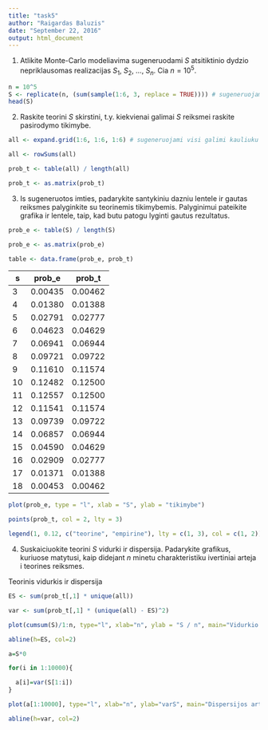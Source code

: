 ```yaml
---
title: "task5"
author: "Raigardas Baluzis"
date: "September 22, 2016"
output: html_document
---
```


1. Atlikite Monte-Carlo modeliavima sugeneruodami $S$ atsitiktinio dydzio nepriklausomas realizacijas $S_1$, $S_2$, ..., $S_n$. Cia $n=10^5$.

```r
n = 10^5
S <- replicate(n, (sum(sample(1:6, 3, replace = TRUE)))) # sugeneruojama imtis
head(S)
```
2. Raskite teorini $S$ skirstini, t.y. kiekvienai galimai $S$ reiksmei raskite pasirodymo tikimybe.
```r
all <- expand.grid(1:6, 1:6, 1:6) # sugeneruojami visi galimi kauliuku iskritimo variantai

all <- rowSums(all) 

prob_t <- table(all) / length(all) 

prob_t <- as.matrix(prob_t)
```
3. Is sugeneruotos imties, padarykite santykiniu dazniu lentele ir gautas reiksmes palyginkite su teorinemis tikimybemis. Palyginimui pateikite grafika ir lentele, taip, kad butu patogu lyginti gautus rezultatus.
```r
prob_e <- table(S) / length(S)

prob_e <- as.matrix(prob_e)

table <- data.frame(prob_e, prob_t)
```
s  |   prob_e |  prob_t
---|----------|--------
3  | 0.00435  | 0.00462
4  | 0.01380  | 0.01388
5  | 0.02791  | 0.02777
6  | 0.04623  | 0.04629
7  | 0.06941  | 0.06944
8  | 0.09721  | 0.09722
9  | 0.11610  | 0.11574
10 | 0.12482  | 0.12500
11 | 0.12557  | 0.12500
12 | 0.11541  | 0.11574
13 | 0.09739  | 0.09722
14 | 0.06857  | 0.06944
15 | 0.04590  | 0.04629
16 | 0.02909  | 0.02777
17 | 0.01371  | 0.01388
18 | 0.00453  | 0.00462
```r
plot(prob_e, type = "l", xlab = "S", ylab = "tikimybe")

points(prob_t, col = 2, lty = 3)

legend(1, 0.12, c("teorine", "empirine"), lty = c(1, 3), col = c(1, 2))
```

4. Suskaiciuokite teorini $S$ vidurki ir dispersija. Padarykite grafikus, kuriuose matytusi, kaip didejant $n$ minetu charakteristiku ivertiniai arteja i teorines reiksmes.

Teorinis vidurkis ir dispersija
```r
ES <- sum(prob_t[,1] * unique(all))

var <- sum(prob_t[,1] * (unique(all) - ES)^2)
```
```r
plot(cumsum(S)/1:n, type="l", xlab="n", ylab = "S / n", main="Vidurkio artejimas i teorini", ylim = c(10,11))

abline(h=ES, col=2)
```
```r
a=S*0

for(i in 1:10000){

  a[i]=var(S[1:i])
}

plot(a[1:10000], type="l", xlab="n", ylab="varS", main="Dispersijos artejimas i teorine", ylim = c(6, 12))

abline(h=var, col=2)
```